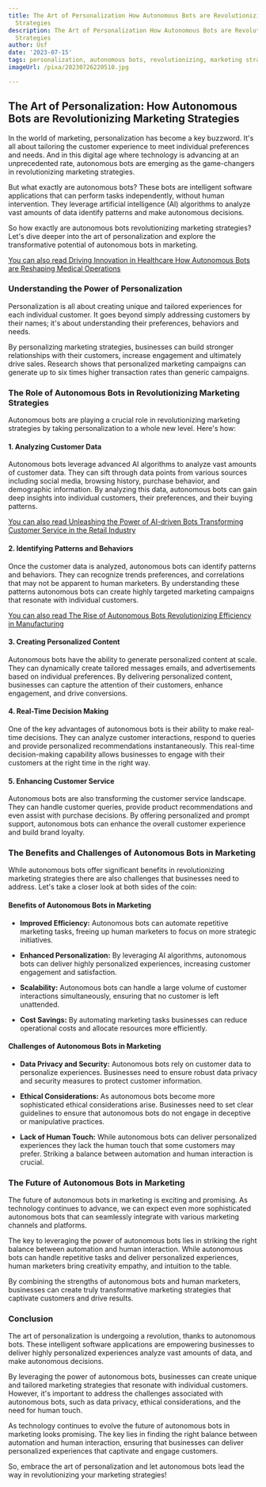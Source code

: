 ```yaml
---
title: The Art of Personalization How Autonomous Bots are Revolutionizing Marketing
  Strategies
description: The Art of Personalization How Autonomous Bots are Revolutionizing Marketing
  Strategies
author: Usf
date: '2023-07-15'
tags: personalization, autonomous bots, revolutionizing, marketing strategies
imageUrl: /pixa/20230726220510.jpg

---
```

## The Art of Personalization:  How Autonomous Bots are Revolutionizing Marketing Strategies

In the world of marketing, personalization has become  a key buzzword. It's all about tailoring the customer experience to meet individual  preferences  and needs. And in this digital age where technology is advancing at  an unprecedented rate, autonomous bots are emerging as the game-changers in revolutionizing  marketing strategies.

But what exactly are autonomous bots? These bots are intelligent software  applications that can perform tasks independently, without  human intervention. They leverage artificial intelligence (AI) algorithms to analyze vast amounts of data identify patterns and make autonomous decisions.

So how exactly are autonomous bots  revolutionizing  marketing strategies? Let's dive deeper into the  art of personalization  and explore the transformative potential of  autonomous bots in marketing.

[You can also read Driving Innovation in  Healthcare How Autonomous Bots are  Reshaping Medical Operations](Driving%20Innovation%20in%20Healthcare%20How%20Autonomous%20Bots%20are%20Reshaping%20Medical%20Operations)


###  Understanding the Power of Personalization

Personalization is all about creating unique  and tailored experiences for each individual customer. It goes  beyond simply addressing customers by their names; it's about understanding their preferences, behaviors and needs.

By personalizing marketing strategies, businesses can build stronger  relationships with their customers, increase engagement and ultimately drive sales. Research shows that personalized marketing campaigns can  generate up to six times higher transaction rates than generic  campaigns.

### The Role of Autonomous Bots in Revolutionizing Marketing Strategies

Autonomous bots are playing a crucial role in revolutionizing marketing strategies by  taking personalization  to a whole  new level. Here's how:

#### 1. Analyzing Customer Data

Autonomous bots leverage advanced AI algorithms to analyze vast amounts of customer data. They can sift through data points from  various sources including social media, browsing history, purchase behavior,  and demographic information. By analyzing this data,  autonomous bots can gain deep insights  into individual customers, their preferences, and  their buying patterns.

[You can also read Unleashing the Power of AI-driven Bots Transforming Customer Service in the  Retail Industry](Unleashing%20the%20Power%20of%20AI-driven%20Bots%20Transforming%20Customer%20Service%20in%20the%20Retail%20Industry)


#### 2. Identifying Patterns and Behaviors

Once the customer  data is analyzed,  autonomous bots can identify patterns and behaviors. They can recognize trends preferences, and correlations that may not be apparent to human marketers. By understanding these patterns  autonomous bots  can create highly targeted marketing campaigns that resonate with individual customers.

[You can also read  The Rise of Autonomous Bots Revolutionizing Efficiency in Manufacturing](The%20Rise%20of%20Autonomous%20Bots%20Revolutionizing%20Efficiency%20in%20Manufacturing)


####  3. Creating Personalized Content

Autonomous bots have the ability to generate personalized content at scale.  They can dynamically create tailored messages emails, and advertisements based  on individual preferences. By delivering personalized content, businesses can capture  the attention of their customers, enhance engagement, and drive conversions.

#### 4. Real-Time Decision Making

One of  the key advantages of autonomous bots is their ability to make real-time decisions.  They can analyze customer interactions, respond to queries and  provide personalized recommendations instantaneously. This real-time decision-making capability allows businesses to engage with their customers at the right time in the  right way.

#### 5. Enhancing Customer Service

Autonomous  bots are also transforming the customer service landscape.  They can handle customer queries,  provide product recommendations and even  assist with purchase decisions. By offering personalized and prompt support, autonomous bots can enhance  the overall customer experience and build  brand loyalty.

### The Benefits and Challenges of Autonomous  Bots in Marketing

While autonomous  bots offer significant benefits in revolutionizing marketing strategies  there are also challenges that businesses need to address. Let's take a closer look at both  sides of the coin:

#### Benefits of Autonomous Bots in Marketing

- **Improved Efficiency:** Autonomous bots can automate repetitive marketing tasks, freeing up human marketers to focus on more strategic  initiatives.

- **Enhanced Personalization:** By leveraging AI algorithms, autonomous  bots can deliver highly personalized experiences, increasing customer engagement and  satisfaction.

- **Scalability:** Autonomous bots can handle a large volume of customer interactions simultaneously, ensuring  that no customer  is left unattended.

- **Cost Savings:** By automating marketing tasks businesses can reduce operational costs and allocate resources more efficiently.

#### Challenges of  Autonomous Bots in Marketing

- **Data Privacy and Security:** Autonomous bots rely on customer data  to personalize  experiences. Businesses  need to ensure robust data privacy and security measures to protect customer information.

- **Ethical Considerations:** As autonomous bots become  more sophisticated ethical considerations arise. Businesses need  to set clear guidelines to ensure that autonomous bots do not engage in deceptive or manipulative practices.

- **Lack of Human Touch:** While autonomous bots can deliver personalized experiences they lack the human touch that some customers may prefer. Striking a balance between automation and human  interaction is crucial.

### The Future of Autonomous Bots  in  Marketing

The future of autonomous bots in marketing is exciting and promising. As technology continues  to advance, we can  expect even  more  sophisticated autonomous bots that can  seamlessly integrate with various marketing channels and platforms.

The  key to leveraging  the power of  autonomous  bots lies  in striking  the  right balance between automation and human interaction. While autonomous bots can handle repetitive tasks and deliver personalized experiences, human marketers bring creativity  empathy, and intuition to the table.

By  combining the strengths  of autonomous bots and  human marketers, businesses can create truly transformative marketing strategies that captivate customers  and drive results.

### Conclusion

The art of personalization is undergoing a revolution, thanks to autonomous  bots. These intelligent software  applications are empowering businesses to deliver highly personalized  experiences analyze vast amounts of data, and make autonomous decisions.

By leveraging the power of autonomous bots, businesses  can create unique and tailored marketing strategies that resonate with individual customers. However, it's important to address the challenges associated with autonomous bots, such as data privacy, ethical considerations, and the need for human touch.

As  technology continues to evolve the future of autonomous bots in marketing looks  promising. The key lies in finding the right balance between automation and human interaction, ensuring that businesses can deliver personalized experiences that captivate and  engage customers.

So, embrace the art  of personalization and let  autonomous bots lead the way in revolutionizing  your marketing strategies!